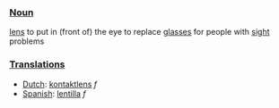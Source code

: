 ===[[Noun]]===

[[lens]] to put in (front of) the eye to replace [[glasses]] for people with [[sight]] problems

===[[Translation]]s===

*[[Dutch]]: [[kontaktlens]] ''f''
*[[Spanish]]: [[lentilla]] ''f''